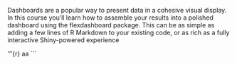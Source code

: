 Dashboards are a popular way to present data in a cohesive visual display. In this course you'll learn how to assemble your results into a polished dashboard using the flexdashboard package. This can be as simple as adding a few lines of R Markdown to your existing code, or as rich as a fully interactive Shiny-powered experience


'''{r}
aa
```
